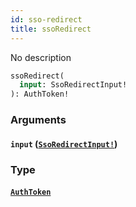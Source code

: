 ```yaml
---
id: sso-redirect
title: ssoRedirect
---
```


No description

```graphql
ssoRedirect(
  input: SsoRedirectInput!
): AuthToken!

```

### Arguments

#### `input` ([`SsoRedirectInput!`](/docs/graphql/inputs/sso-redirect-input))

### Type

#### [`AuthToken`](/docs/graphql/objects/auth-token)
